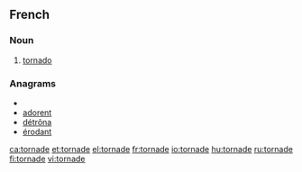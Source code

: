 ==French==
===Noun===
{{fr-noun|f}}
#[[tornado]]

===Anagrams===
* {{alphagram|adenort}}
* [[adorent#French|adorent]]
* [[détrôna#French|détrôna]]
* [[érodant#French|érodant]]

[[ca:tornade]]
[[et:tornade]]
[[el:tornade]]
[[fr:tornade]]
[[io:tornade]]
[[hu:tornade]]
[[ru:tornade]]
[[fi:tornade]]
[[vi:tornade]]